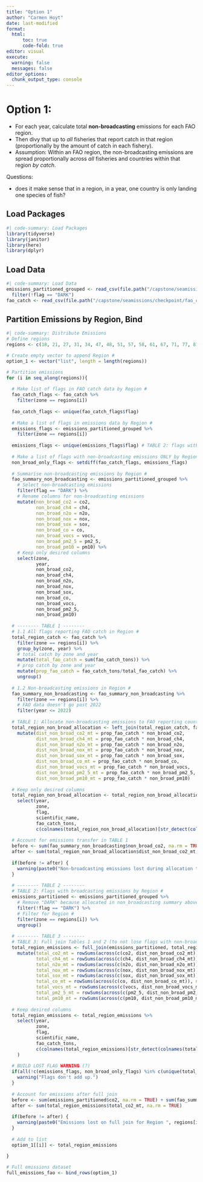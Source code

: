 ```yaml
---
title: "Option 1"
author: "Carmen Hoyt"
date: last-modified
format:
  html:
      toc: true
      code-fold: true
editor: visual
execute:
  warning: false
  messages: false
editor_options: 
  chunk_output_type: console
---
```


# Option 1:

- For each year, calculate total **non-broadcasting** emissions for each FAO region. 
- Then divy that up to *all* fisheries that report catch in that region (proportionally by the amount of catch in each fishery). 
- Assumption: Within an FAO region, the non-broadcasting emissions are spread proportionally across *all* fisheries and countries within that region *by catch*.

Questions:

- does it make sense that in a region, in a year, one country is only landing one species of fish?

## Load Packages

```r
#| code-summary: Load Packages
library(tidyverse)
library(janitor)
library(here)
library(dplyr)
```

## Load Data

```r
#| code-summary: Load Data
emissions_partitioned_grouped <- read_csv(file.path("/capstone/seamissions/checkpoint/emissions_partitioned_grouped.csv"), show_col_types = FALSE) %>%
  filter(!flag == "DARK")
fao_catch <- read_csv(file.path("/capstone/seamissions/checkpoint/fao_catch_cleaned.csv"), show_col_types = FALSE)
```

## Partition Emissions by Region, Bind

```r
#| code-summary: Distribute Emissions
# Define regions
regions <- c(18, 21, 27, 31, 34, 47, 48, 51, 57, 58, 61, 67, 71, 77, 81, 87, 88)

# Create empty vector to append Region #
option_1 <- vector("list", length = length(regions))

# Partition emissions
for (i in seq_along(regions)){
  
  # Make list of flags in FAO catch data by Region #
  fao_catch_flags <- fao_catch %>%
    filter(zone == regions[i])
  
  fao_catch_flags <- unique(fao_catch_flags$flag)
  
  # Make a list of flags in emissions data by Region #
  emissions_flags <- emissions_partitioned_grouped %>%
    filter(zone == regions[i])
  
  emissions_flags <- unique(emissions_flags$flag) # TABLE 2: flags with BROADCASTING emissions
  
  # Make a list of flags with non-broadcasting emissions ONLY by Region # (those flags in FAO catch but not in emissions)
  non_broad_only_flags <- setdiff(fao_catch_flags, emissions_flags)
  
  # Summarise non-broadcasting emissions by Region #
  fao_summary_non_broadcasting <- emissions_partitioned_grouped %>%
    # Select non-broadcasting emissions
    filter(flag == "DARK") %>%
    # Rename columns for non-broadcasting emissions
    mutate(non_broad_co2 = co2,
           non_broad_ch4 = ch4,
           non_broad_n2o = n2o,
           non_broad_nox = nox,
           non_broad_sox = sox,
           non_broad_co = co,
           non_broad_vocs = vocs,
           non_broad_pm2_5 = pm2_5,
           non_broad_pm10 = pm10) %>%
    # Keep only desired columns
    select(zone, 
           year, 
           non_broad_co2,
           non_broad_ch4,
           non_broad_n2o,
           non_broad_nox,
           non_broad_sox,
           non_broad_co,
           non_broad_vocs,
           non_broad_pm2_5,
           non_broad_pm10)
  
  # -------- TABLE 1 --------
  # 1.1 All flags reporting FAO catch in Region #
  total_region_catch <- fao_catch %>%
    filter(zone == regions[i]) %>%
    group_by(zone, year) %>%
    # total catch by zone and year
    mutate(total_fao_catch = sum(fao_catch_tons)) %>%
    # prop catch by zone and year
    mutate(prop_fao_catch = fao_catch_tons/total_fao_catch) %>%
    ungroup()
  
  # 1.2 Non-broadcasting emissions in Region #
  fao_summary_non_broadcasting <- fao_summary_non_broadcasting %>%
    filter(zone == regions[i]) %>%
    # FAO data doesn't go past 2022
    filter(year <= 2022)
  
  # TABLE 1: Allocate non-broadcasting emissions to FAO reporting countries by Region #
  total_region_non_broad_allocation <- left_join(total_region_catch, fao_summary_non_broadcasting, by = c("zone", "year")) %>%
    mutate(dist_non_broad_co2_mt = prop_fao_catch * non_broad_co2,
           dist_non_broad_ch4_mt = prop_fao_catch * non_broad_ch4,
           dist_non_broad_n2o_mt = prop_fao_catch * non_broad_n2o,
           dist_non_broad_nox_mt = prop_fao_catch * non_broad_nox,
           dist_non_broad_sox_mt = prop_fao_catch * non_broad_sox,
           dist_non_broad_co_mt = prop_fao_catch * non_broad_co,
           dist_non_broad_vocs_mt = prop_fao_catch * non_broad_vocs,
           dist_non_broad_pm2_5_mt = prop_fao_catch * non_broad_pm2_5,
           dist_non_broad_pm10_mt = prop_fao_catch * non_broad_pm10)
  
  # Keep only desired columns
  total_region_non_broad_allocation <- total_region_non_broad_allocation %>%
    select(year,
           zone,
           flag,
           scientific_name,
           fao_catch_tons,
           c(colnames(total_region_non_broad_allocation)[str_detect(colnames(total_region_non_broad_allocation), "dist")]))
  
  # Account for emissions transfer in TABLE 1
  before <- sum(fao_summary_non_broadcasting$non_broad_co2, na.rm = TRUE) 
  after <- sum(total_region_non_broad_allocation$dist_non_broad_co2_mt, na.rm = TRUE) 
  
  if(before != after) {
    warning(paste0("Non-broadcasting emissions lost during allocation to FAO reporting countries in Region ", regions[i], "."))
  }
  
  # -------- TABLE 2 --------
  # TABLE 2: Flags with broadcasting emissions by Region #
  emissions_partitioned <- emissions_partitioned_grouped %>%
    # Remove "DARK" because allocated in non_broadcasting summary above
    filter(!flag == "DARK") %>%
    # Filter for Region #
    filter(zone == regions[i]) %>%
    ungroup()
  
  # -------- TABLE 3 --------
  # TABLE 3: Full join Tables 1 and 2 (to not lose flags with non-broad emissions but no broad emissions)
  total_region_emissions <- full_join(emissions_partitioned, total_region_non_broad_allocation, by = c("zone", "year", "flag")) %>%
    mutate(total_co2_mt = rowSums(across(c(co2, dist_non_broad_co2_mt)), na.rm = TRUE),
           total_ch4_mt = rowSums(across(c(ch4, dist_non_broad_ch4_mt)), na.rm = TRUE),
           total_n2o_mt = rowSums(across(c(n2o, dist_non_broad_n2o_mt)), na.rm = TRUE),
           total_nox_mt = rowSums(across(c(nox, dist_non_broad_nox_mt)), na.rm = TRUE),
           total_sox_mt = rowSums(across(c(sox, dist_non_broad_sox_mt)), na.rm = TRUE),
           total_co_mt = rowSums(across(c(co, dist_non_broad_co_mt)), na.rm = TRUE),
           total_vocs_mt = rowSums(across(c(vocs, dist_non_broad_vocs_mt)), na.rm = TRUE),
           total_pm2_5_mt = rowSums(across(c(pm2_5, dist_non_broad_pm2_5_mt)), na.rm = TRUE),
           total_pm10_mt = rowSums(across(c(pm10, dist_non_broad_pm10_mt)), na.rm = TRUE))
  
  # Keep desired columns
  total_region_emissions <- total_region_emissions %>%
    select(year,
           zone,
           flag,
           scientific_name,
           fao_catch_tons,
           c(colnames(total_region_emissions)[str_detect(colnames(total_region_emissions), "total")])
    )
  
  # BUILD LOST FLAG WARNING (?)
  if(all(!c(emissions_flags, non_broad_only_flags) %in% c(unique(total_region_emissions$flag)))) {
    warning("Flags don't add up.")
  }
  
  # Account for emissions after full join
  before <- sum(emissions_partitioned$co2, na.rm = TRUE) + sum(fao_summary_non_broadcasting$non_broad_co2, na.rm = TRUE)
  after <- sum(total_region_emissions$total_co2_mt, na.rm = TRUE) 
  
  if(before != after) {
    warning(paste0("Emissions lost on full join for Region ", regions[i], "."))
  }
  
  # Add to list
  option_1[[i]] <- total_region_emissions
  
}

# Full emissions dataset
full_emissions_fao <- bind_rows(option_1)
```


